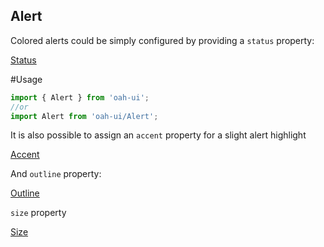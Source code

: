 ## Alert

Colored alerts could be simply configured by providing a `status` property:

[Status](demo://Status.js)

#Usage

```js
import { Alert } from 'oah-ui';
//or
import Alert from 'oah-ui/Alert';
```

It is also possible to assign an `accent` property for a slight alert highlight

[Accent](demo://Accent.js)

And `outline` property:

[Outline](demo://Outline.js)

`size` property

[Size](demo://Size.js)

